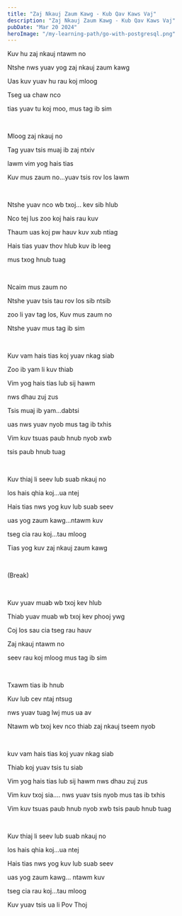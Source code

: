 ```yaml
---
title: "Zaj Nkauj Zaum Kawg - Kub Qav Kaws Vaj"
description: "Zaj Nkauj Zaum Kawg - Kub Qav Kaws Vaj"
pubDate: "Mar 20 2024"
heroImage: "/my-learning-path/go-with-postgresql.png"
---
```


Kuv hu zaj nkauj ntawm no

Ntshe nws yuav yog zaj nkauj zaum kawg

Uas kuv yuav hu rau koj mloog

Tseg ua chaw nco

tias yuav tu koj moo, mus tag ib sim

<br />

Mloog zaj nkauj no

Tag yuav tsis muaj ib zaj ntxiv

lawm vim yog hais tias

Kuv mus zaum no...yuav tsis rov los lawm

<br />

Ntshe yuav nco wb txoj... kev sib hlub

Nco tej lus zoo koj hais rau kuv

Thaum uas koj pw hauv kuv xub ntiag

Hais tias yuav thov hlub kuv ib leeg

mus txog hnub tuag

<br />

Ncaim mus zaum no

Ntshe yuav tsis tau rov los sib ntsib

zoo li yav tag los, Kuv mus zaum no

Ntshe yuav mus tag ib sim

<br />

Kuv vam hais tias koj yuav nkag siab

Zoo ib yam li kuv thiab

Vim yog hais tias lub sij hawm

nws dhau zuj zus

Tsis muaj ib yam...dabtsi

uas nws yuav nyob mus tag ib txhis

Vim kuv tsuas paub hnub nyob xwb

tsis paub hnub tuag

<br />

Kuv thiaj li seev lub suab nkauj no

los hais qhia koj...ua ntej

Hais tias nws yog kuv lub suab seev

uas yog zaum kawg...ntawm kuv

tseg cia rau koj...tau mloog

Tias yog kuv zaj nkauj zaum kawg

<br />

(Break)

<br />

Kuv yuav muab wb txoj kev hlub

Thiab yuav muab wb txoj kev phooj ywg

Coj los sau cia tseg rau hauv

Zaj nkauj ntawm no

seev rau koj mloog mus tag ib sim

<br />

Txawm tias ib hnub

Kuv lub cev ntaj ntsug

nws yuav tuag lwj mus ua av

Ntawm wb txoj kev nco thiab zaj nkauj tseem nyob

<br />

kuv vam hais tias koj yuav nkag siab

Thiab koj yuav tsis tu siab

Vim yog hais tias lub sij hawm nws dhau zuj zus

Vim kuv txoj sia.... nws yuav tsis nyob mus tas ib txhis

Vim kuv tsuas paub hnub nyob xwb tsis paub hnub tuag

<br />

Kuv thiaj li seev lub suab nkauj no

los hais qhia koj...ua ntej

Hais tias nws yog kuv lub suab seev

uas yog zaum kawg... ntawm kuv

tseg cia rau koj...tau mloog

Kuv yuav tsis ua li Pov Thoj

